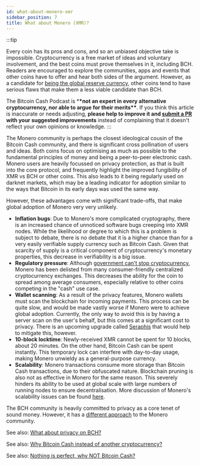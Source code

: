 ```yaml
---
id: what-about-monero-xmr
sidebar_position: 7
title: What about Monero (XMR)?
---
```


:::tip

Every coin has its pros and cons, and so an unbiased objective take is impossible. Cryptocurrency is a free market of ideas and voluntary involvement, and the best coins must prove themselves in it, including BCH. Readers are encouraged to explore the communities, apps and events that other coins have to offer and hear both sides of the argument. However, as a candidate for [being the global reserve currency](/faqs/Podcast/what-do-you-mean-global-reserve-currency), other coins tend to have serious flaws that make them a less viable candidate than BCH.

The Bitcoin Cash Podcast is \***\*not an expert in every alternative cryptocurrency, nor able to argue for their merits\*\***. If you think this article is inaccurate or needs adjusting, **please help to improve it and [submit a PR](https://github.com/JeremyEllingham/bitcoincashpodcast-v2) with your suggested improvements** instead of complaining that it doesn't reflect your own opinions or knowledge.
:::

The Monero community is perhaps the closest ideological cousin of the Bitcoin Cash community, and there is significant cross pollination of users and ideas. Both coins focus on optimising as much as possible to the fundamental principles of money and being a peer-to-peer electronic cash. Monero users are heavily focussed on privacy protection, as that is built into the core protocol, and frequently highlight the improved fungibility of XMR vs BCH or other coins. This also leads to it being regularly used on darknet markets, which may be a leading indicator for adoption similar to the ways that Bitcoin in its early days was used the same way.

However, these advantages come with significant trade-offs, that make global adoption of Monero very very unlikely.

- **Inflation bugs**: Due to Monero's more complicated cryptography, there is an increased chance of unnoticed software bugs creeping into XMR nodes. While the likelihood or degree to which this is a problem is subject to debate, there is no debate that it is a higher chance than for a very easily verifiable supply currency such as Bitcoin Cash. Given that scarcity of supply is a critical component of cryptocurrency's monetary properties, this decrease in verifiability is a big issue.
- **Regulatory pressure**: Although [government can't stop cryptocurrency](/faqs/Roadblocks/what-if-governments-ban-crypto), Monero has been delisted from many consumer-friendly centralized cryptocurrency exchanges. This decreases the ability for the coin to spread among average consumers, especially relative to other coins competing in the "cash" use case.
- **Wallet scanning**: As a result of the privacy features, Monero wallets must scan the blockchain for incoming payments. This process can be quite slow, and would be made vastly worse if Monero were to achieve global adoption. Currently, the only way to avoid this is by having a server scan on the user's behalf, but this comes at a significant cost to privacy. There is an upcoming upgrade called [Seraphis](https://www.getmonero.org/2021/12/22/what-is-seraphis.html) that would help to mitigate this, however.
- **10-block locktime**: Newly-received XMR cannot be spent for 10 blocks, about 20 minutes. On the other hand, Bitcoin Cash can be spent instantly. This temporary lock can interfere with day-to-day usage, making Monero unwieldy as a general-purpose currency.
- **Scalability**: Monero transactions consume more storage than Bitcoin Cash transactions, due to their obfuscated nature. Blockchain pruning is also not as effective in Monero for the same reason. This severely hinders its ability to be used at global scale with large numbers of running nodes to ensure decentralisation. More discussion of Monero's scalability issues can be found [here](https://www.reddit.com/r/btc/comments/rzxzmx/why_bch_not_xmr/hrynhp3/).


The BCH community is heavily committed to privacy as a core tenet of sound money. However, it has a [different approach](/faqs/BCH/what-about-privacy-on-BCH) to the Monero community.

See also: [What about privacy on BCH?](/faqs/BCH/what-about-privacy-on-BCH)

See also: [Why Bitcoin Cash instead of another cryptocurrency?](/faqs/BCH/why-bitcoin-cash)

See also: [Nothing is perfect, why NOT Bitcoin Cash?](/faqs/BCH/why-not-bitcoin-cash)
